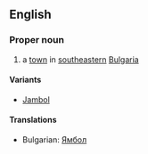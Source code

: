 ==English==

===Proper noun===

# a [[town]] in [[southeastern]] [[Bulgaria]]

====Variants====

*[[Jambol]]

====Translations====

*Bulgarian: [[Ямбол]]